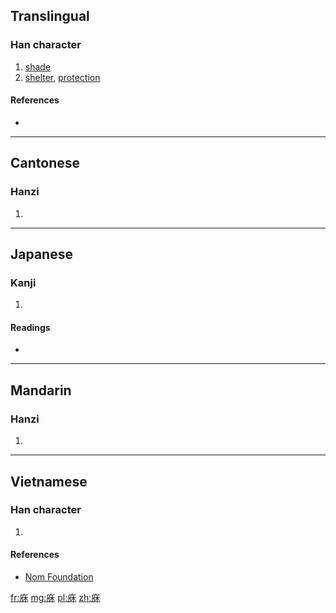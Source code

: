 ==Translingual==

===Han character===
{{Han char|rn=53|rad=广|as=06|sn=9|four=0029<sub>4</sub>|canj=戈人木 (IOD)|ids=⿸[[广]][[休]]}}

# [[shade]]
# [[shelter]], [[protection]]

====References====
* {{Han ref|kx=0345.240|dkj=09311|dj=0655.130|hdz=20883.010|uh=5EA5|ud=24229|bh=CEBA|bd=52922}}

----

==Cantonese==

===Hanzi===
{{yue-hanzi|jyut=[[jau1]]|y=yau1}}

# {{defn|lang=yue|sort=广06}}

----

==Japanese==

===Kanji===
{{ja-kanji|grade=|rs=广06}}

# {{defn|lang=ja|sort=广06}}

====Readings====
* {{ja-readings|on=[[きゅう]] (kyū), [[く]] (ku)|kun=[[かげ]] (kage)}}

----

==Mandarin==

===Hanzi===
{{cmn-hanzi|pin=[[xiū]] ([[xiu1]])|wg=hsiu<sup>1</sup>}}

# {{defn|lang=cmn|sort=广06}}

----

==Vietnamese==

===Han character===
{{vi-readings|rs=广06| hanviet = hưu}}

# {{defn|lang=vi|sort=广06}}

====References====
*[http://nomfoundation.org/common/nom_details.php?codepoint=5ea5 Nom Foundation]

[[fr:庥]]
[[mg:庥]]
[[pl:庥]]
[[zh:庥]]